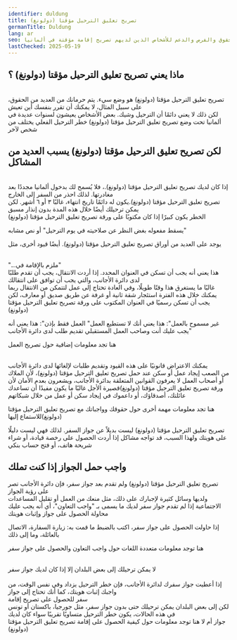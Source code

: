 ```yaml
---
identifier: duldung
title: تصريح تعليق الترحيل مؤقتا (دولونغ)
germanTitle: Duldung
lang: ar
seo: معلومات عن الحقوق والفرص والدعم للأشخاص الذين لديهم تصريح إقامة مؤقتة في ألمانيا.
lastChecked: 2025-05-19
---
```

## ﻣﺎﺫﺍ ﻳﻌﻨﻲ تصريح تعليق الترحيل مؤقتا (دولونغ) ؟

<br/> تصريح تعليق الترحيل مؤقتا (دولونغ) هو وضع سيء. يتم حرمانك من العديد من الحقوق، على سبيل المثال، لا يمكنك أن تقرر بنفسك أين تعيش
<br/> لكن ذلك لا يعني دائمًا أن الترحيل وشيك. بعض الأشخاص يعيشون لسنوات عديدة في ألمانيا تحت وضع تصريح تعليق الترحيل مؤقتا (دولونغ)
خطر الترحيل الفعلي يختلف من شخص لآخر
<Block identifier="get-legal-advice" />

## لكن تصريح تعليق الترحيل مؤقتا (دولونغ) يسبب العديد من المشاكل
<br/> إذا كان لديك تصريح تعليق الترحيل مؤقتا (دولونغ).، فلا يُسمح لك بدخول ألمانيا مجددًا بعد مغادرتها. لذلك احذر من السفر إلى الخارج
<br/> تصريح تعليق الترحيل مؤقتا (دولونغ).يكون له دائمًا تاريخ انتهاء، غالبًا ٣ أو ٦ أشهر. لكن يمكن ترحيلك أيضًا خلال هذه المدة بدون إنذار مسبق
<br/> الخطر يكون كبيرًا إذا كان مكتوبًا على ورقة تصريح تعليق الترحيل مؤقتا (دولونغ)

يسقط مفعوله بغض النظر عن صلاحيته في يوم الترحيل" أو نص مشابه"

يوجد على العديد من أوراق تصريح تعليق الترحيل مؤقتا (دولونغ). أيضًا قيود أخرى، مثل

<br/> "...ملزم بالإقامة في"
<br/> هذا يعني أنه يجب أن تسكن في العنوان المحدد. إذا أردت الانتقال، يجب أن تقدم طلبًا لدى دائرة الأجانب، والتي يجب أن توافق على انتقالك
<br/> غالبًا ما يستغرق هذا وقتًا طويلًا، وفي العادة تحتاج إلى عمل لتتمكن من الانتقال
ربما يمكنك خلال هذه الفترة استئجار شقة ثانية أو غرفة عن طريق صديق أو معارف، لكن يجب أن تسكن رسميًا في العنوان المكتوب على ورقة  تصريح تعليق الترحيل مؤقتا (دولونغ)

غير مسموح بالعمل": هذا يعني أنك لا تستطيع العمل"
العمل فقط بإذن": هذا يعني أنه يجب عليك أنت وصاحب العمل المستقبلي تقديم طلب لدى دائرة الأجانب"

هنا تجد معلومات إضافية حول تصريح العمل
<ExternalShortLink identifier="handbookgermany_workpermit" />

<br/> يمكنك الاعتراض قانونيًا على هذه القيود وتقديم طلبات لإلغائها لدى دائرة الأجانب
<br/> من الصعب إيجاد عمل أو سكن عند حمل تصريح تعليق الترحيل مؤقتا (دولونغ)، لأن الملاك أو أصحاب العمل لا يعرفون القوانين المتعلقة بدائرة الأجانب، ويشعرون بعدم الأمان لأن ورقة تصريح تعليق الترحيل مؤقتا (دولونغ)قصيرة الأجل
غالبًا ما يكون مفيدًا أن تساعدك عائلتك، أصدقاؤك، أو داعموك في إيجاد سكن أو عمل من خلال شبكاتهم

هنا تجد معلومات مهمة أخرى حول حقوقك وواجباتك مع تصريح تعليق الترحيل مؤقتا (دولونغ)للاستماع إليها
<ExternalShortLink identifier="sfr_audio" />

تصريح تعليق الترحيل مؤقتا (دولونغ) ليست بديلاً عن جواز السفر. لذلك فهي ليست دليلًا على هويتك
ولهذا السبب، قد تواجه مشاكل إذا أردت الحصول على رخصة قيادة، أو شراء شريحة هاتف، أو فتح حساب بنكي

## واجب حمل الجواز إذا كنت تملك
تصريح تعليق الترحيل مؤقتا (دولونغ) ولم تقدم بعد جواز سفر، فإن دائرة الأجانب تصر على رؤية الجواز
<br/> ولديها وسائل كثيرة لإجبارك على ذلك، مثل منعك من العمل أو تقليل المساعدات الاجتماعية إذا لم تقدم جواز سفر
لديك ما يسمى بـ "واجب التعاون"، أي أنه يجب عليك محاولة الحصول على جواز وإثبات هويتك

إذا حاولت الحصول على جواز سفر، اكتب بالضبط ما قمت به: زيارة السفارة، الاتصال بالعائلة، وما إلى ذلك

هنا توجد معلومات متعددة اللغات حول واجب التعاون والحصول على جواز سفر
<ExternalShortLink identifier="fluechtlingsrat-brandenburg_pass" />

<br/> لا يمكن ترحيلك إلى بعض البلدان إلا إذا كان لديك جواز سفر   
<br/> إذا أعطيت جواز سفرك لدائرة الأجانب، فإن خطر الترحيل يزداد
وفي نفس الوقت، من واجبك إثبات هويتك، كما أنك تحتاج إلى جواز
<br/> سفر للحصول على تصريح إقامة
<br/> لكن إلى بعض البلدان يمكن ترحيلك حتى بدون جواز سفر، مثل جورجيا، باكستان أو تونس
في هذه الحالات، يكون خطر الترحيل متساويًا تقريبًا سواء كان لديك
<br/> جواز أم لا
هنا توجد معلومات حول كيفية الحصول على إقامة تصريح تعليق الترحيل مؤقتا (دولونغ)
<InternalShortLink identifier="residence" />
 


